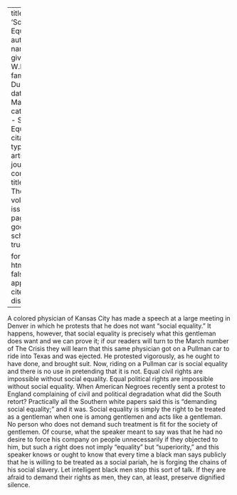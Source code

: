
---
title: 'Social Equality'
author:
  - name:
      given: W.E.B.
      family: Du Bois
date: Mar. 1911
categories: 
  - Social Equality
citation: 
  type: article-journal
  container-title: The Crisis
  volume: 2
  issue: 5
  page: 197
google-scholar: true

format:
  html:
    toc: false
    appendix-cite-as: display
---




A colored physician of Kansas City has made a speech at a large meeting in Denver in which he protests that he does not want "social equality." It happens, however, that social equality is precisely what this gentleman does want and we can prove it; if our readers will turn to the March number of <span class="small-caps">The Crisis</span> they will learn that this same physician got on a Pullman car to ride into Texas and was ejected. He protested vigorously, as he ought to have done, and brought suit. Now, riding on a Pullman car is social equality and there is no use in pretending that it is not. Equal civil rights are impossible without social equality. Equal political rights are impossible without social equality. When American Negroes recently sent a protest to England complaining of civil and political degradation what did the South retort? Practically all the Southern white papers said this is "demanding social equality;" and it was. Social equality is simply the right to be treated as a gentleman when one is among gentlemen and acts like a gentleman. No person who does not demand such treatment is fit for the society of gentlemen. Of course, what the speaker meant to say was that he had no desire to force his company on people unnecessarily if they objected to him, but such a right does not imply "equality" but "superiority," and this speaker knows or ought to know that every time a black man says publicly that he is willing to be treated as a social pariah, he is forging the chains of his social slavery. Let intelligent black men stop this sort of talk. If they are afraid to demand their rights as men, they can, at least, preserve dignified silence.

